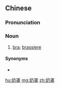 ==Chinese==
{{zh-forms}}

===Pronunciation===
{{zh-pron
|m=nǎizhào,er=y
|c=naai5 zaau3
|cat=n
}}

===Noun===
{{zh-noun|mw=副|mw2=件|mw3=雙|mw4=個}}

# [[bra]]; [[brassiere]]

====Synonyms====
* {{zh-l|胸罩}}

[[hu:奶罩]]
[[mg:奶罩]]
[[zh:奶罩]]